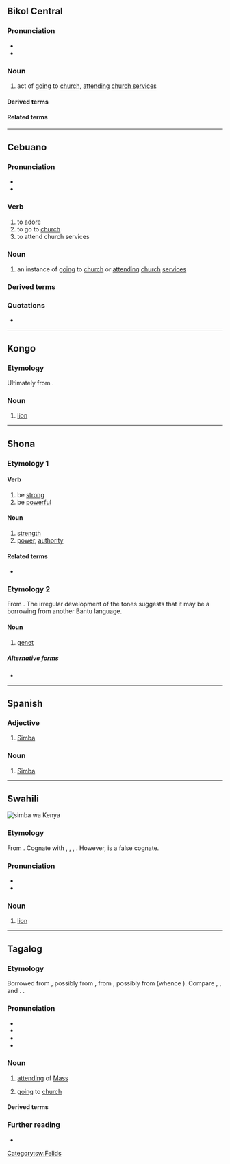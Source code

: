 {{also|Simba|şimbä}}

==Bikol Central==

===Pronunciation===
* {{hyph|bcl|sim|ba}}
* {{bcl-IPA|simbá}}

===Noun===
{{head|bcl|noun}}

# act of [[going]] to [[church]], [[attending]] [[church services]]

====Derived terms====
{{der3|bcl|magsimba|simbahan}}

====Related terms====
{{rel3|bcl|samba}}

----

==Cebuano==

===Pronunciation===
* {{hyph|ceb|sim|ba}}
* {{ceb-IPA|simbá}}

===Verb===
{{ceb-verb}}

# to [[adore]]
# to go to [[church]]
# to attend church services

===Noun===
{{ceb-noun}}

# an instance of [[going]] to [[church]] or [[attending]] [[church]] [[services]]

===Derived terms===
{{der3|ceb|simbahan|simbako}}

===Quotations===
* {{seeCites|ceb}}

----

==Kongo==

===Etymology===
Ultimately from {{inh|kg|bnt-pro|*ncímbá|t=lion}}.

===Noun===
{{head|kg|noun}}

# [[lion]]
#: {{syn|kg|nkosi}}

----

==Shona==

===Etymology 1===
{{rfe|sn}}

====Verb====
{{sn-verb|L}}

# be [[strong]]
# be [[powerful]]

====Noun====
{{sn-noun|simbá|5}}

# [[strength]]
# [[power]], [[authority]]

====Related terms====
* {{l|sn|simbi||iron}}

===Etymology 2===
From {{der|sn|bnt-pro|*ncímbá}}. The irregular development of the tones suggests that it may be a borrowing from another Bantu language.

====Noun====
{{sn-noun|simba|9}}

# [[genet]]

=====Alternative forms=====
* {{l|sn|tsimba}}

{{C|sn|Mammals}}

----

==Spanish==

===Adjective===
{{es-adj}}

# [[Simba]]

===Noun===
{{es-noun|m|-}}

# [[Simba]] {{gloss|language}}

----

==Swahili==
[[File:Male panthera leo Kenya 07 (cropped).jpg|thumb|simba wa Kenya]]
{{wikipedia|lang=sw}}

===Etymology===
From {{inh|sw|bnt-pro|*ncímbá}}. Cognate with {{cog|nym|nshimba}}, {{cog|umb|simbe}}, {{cog|ve|tsimba}}, {{cog|zu|insimba}}. However, {{ncog|sa|सिंह}} is a false cognate.

===Pronunciation===
* {{IPA|sw|/ˈsi.ᵐbɑ/}}
* {{audio|sw|Sw-ke-simba.flac|Audio (Kenya)}}

===Noun===
{{sw-noun|n}}

# [[lion]]

[[Category:sw:Felids]]

----

==Tagalog==

===Etymology===
Borrowed from {{bor|tl|ms|sembah}}, possibly from {{cog|jv|sembah}}, from {{cog|kaw|sĕmbah}}, possibly from {{cog|okz|saṃbaḥ|saṃbaḥ ~ sambaḥ}} (whence {{cog|km|សំពះ}}). Compare {{cog|bcl|simba}}, {{cog|ceb|simba}}, and {{cog|war|singba}}. {{doublet|tl|samba}}.

===Pronunciation===
* {{hyph|tl|sim|ba}}
* {{tl-IPA|simbá}}
* {{tl-IPA}}
* {{audio|tl|Tl-PH-simba.ogg|Audio}}

===Noun===
{{tl-noun|simbá|}}

# [[attending]] of [[Mass]]
#: {{syn|tl|pagsimba|pagsisimba}}
# [[going]] to [[church]] {{gl|to pray, attend service, etc.}}

====Derived terms====
{{der3|tl|magsimba|pagsimba|pagsisimba|simbahan|sumimba|Simbang Gabi}}

===Further reading===
* {{cite-book|author=Robert Blust|author2=Stephen Trussel|title=Austronesian Comparative Dictionary|url=https://www.trussel2.com/ACD/acd-lo_w.htm?zoom_highlight=simba|date=2010- }}